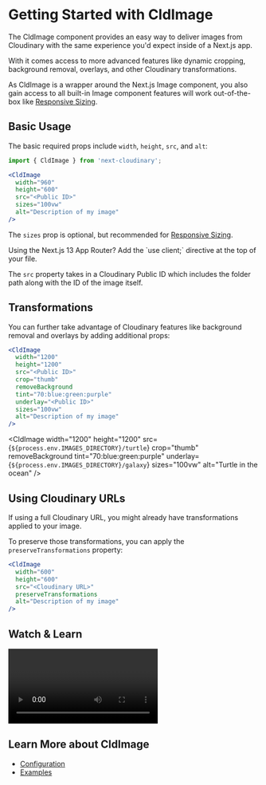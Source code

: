 


<Head>
  <title>CldImage - Next Cloudinary</title>
  <meta name="og:title" content="Getting Started with CldImage - Next Cloudinary" />
  <meta name="og:url" content={`https://next-cloudinary.spacejelly.dev/components/cldimage/basic-usage`} />
</Head>

<OgImage
  title="CldImage"
  twitterTitle="Getting Started with CldImage"
/>

# Getting Started with CldImage

The CldImage component provides an easy way to deliver images from Cloudinary with the same experience you'd expect inside of a Next.js app.

With it comes access to more advanced features like dynamic cropping, background removal, overlays, and other Cloudinary transformations.

As CldImage is a wrapper around the Next.js Image component, you also gain access to all built-in Image component features will work out-of-the-box like [Responsive Sizing](/guides/responsive-images).

## Basic Usage

The basic required props include `width`, `height`, `src`, and `alt`:

```jsx
import { CldImage } from 'next-cloudinary';

<CldImage
  width="960"
  height="600"
  src="<Public ID>"
  sizes="100vw"
  alt="Description of my image"
/>
```

The `sizes` prop is optional, but recommended for [Responsive Sizing](/guides/responsive-images).

<Callout emoji={false}>
  Using the Next.js 13 App Router? Add the `use client;` directive at the top of your file.
</Callout>

<p className="nx-mt-6">
<CldImage
  width="960"
  height="600"
  src={`${process.env.IMAGES_DIRECTORY}/turtle`}
  sizes="100vw"
  alt="Turtle in the ocean"
/>
</p>

The `src` property takes in a Cloudinary Public ID which includes the folder path along with the ID of the image itself.

## Transformations

You can further take advantage of Cloudinary features like background removal and overlays by adding additional props:

```jsx
<CldImage
  width="1200"
  height="1200"
  src="<Public ID>"
  crop="thumb"
  removeBackground
  tint="70:blue:green:purple"
  underlay="<Public ID>"
  sizes="100vw"
  alt="Description of my image"
/>
```

<CldImage
  width="1200"
  height="1200"
  src={`${process.env.IMAGES_DIRECTORY}/turtle`}
  crop="thumb"
  removeBackground
  tint="70:blue:green:purple"
  underlay={`${process.env.IMAGES_DIRECTORY}/galaxy`}
  sizes="100vw"
  alt="Turtle in the ocean"
/>

## Using Cloudinary URLs

If using a full Cloudinary URL, you might already have transformations applied to your image.

To preserve those transformations, you can apply the `preserveTransformations` property:

```jsx
<CldImage
  width="600"
  height="600"
  src="<Cloudinary URL>"
  preserveTransformations
  alt="Description of my image"
/>
```

## Watch & Learn

<Video
  title="Automatic Image Optimization & Dynamic Cropping in Next.js with Next Cloudinary"
  url="https://www.youtube.com/watch?v=oj2-BcZ8szk"
/>

## Learn More about CldImage
* [Configuration](/components/cldimage/configuration)
* [Examples](/components/cldimage/examples)